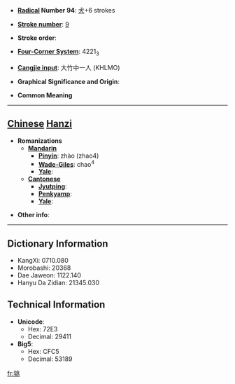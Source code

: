 * '''[[Wiktionary:Chinese radical index| Radical]] Number 94''': [[Wiktionary:Chinese radical index 犬|犬]]+6 strokes

* '''[[Wiktionary:Chinese total strokes index|Stroke number]]''': [[Wiktionary:Chinese total strokes index 9|9]]

* '''Stroke order''': 

* '''[[Wiktionary:Chinese four corner index|Four-Corner System]]''': 4221<sub>3</sub>

* '''[[Wiktionary:Chinese Cangjie index|Cangjie input]]''': 大竹中一人 (KHLMO)

* '''Graphical Significance and Origin''': 

* '''Common Meaning'''

----

== [[Chinese]] [[Hanzi]] ==

* '''Romanizations'''
** '''[[Mandarin]]'''
*** '''[[Pinyin]]''': zhào (zhao4)
*** '''[[Wade-Giles]]''': chao<sup>4</sup>
*** '''[[Yale]]''': 
** '''[[Cantonese]]'''
*** '''[[Jyutping]]''':
*** '''[[Penkyamp]]''': 
*** '''[[Yale]]''': 

* '''Other info''': 

----

== Dictionary Information ==

* KangXi: 0710.080
* Morobashi: 20368
* Dae Jaweon: 1122.140
* Hanyu Da Zidian: 21345.030

== Technical Information ==

* '''Unicode''':
** Hex: 72E3
** Decimal: 29411
* '''Big5''':
** Hex: CFC5
** Decimal: 53189

[[fr:狣]]